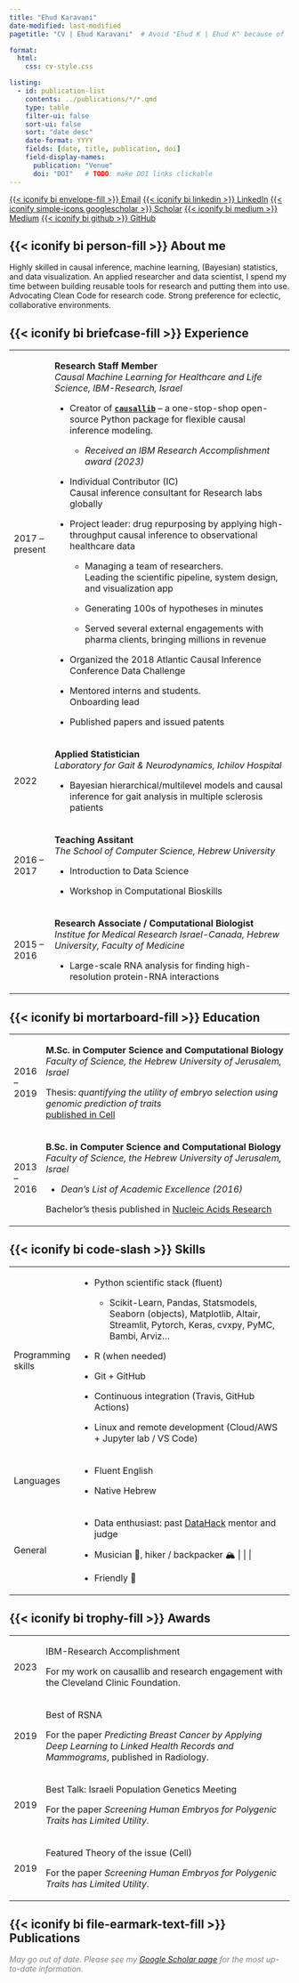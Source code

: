```yaml
---
title: "Ehud Karavani"
date-modified: last-modified
pagetitle: "CV | Ehud Karavani"  # Avoid "Ehud K | Ehud K" because of `title`, specify it's cv

format: 
  html: 
    css: cv-style.css

listing: 
  - id: publication-list
    contents: ../publications/*/*.qmd
    type: table
    filter-ui: false
    sort-ui: false
    sort: "date desc"
    date-format: YYYY
    fields: [date, title, publication, doi]
    field-display-names:
      publication: "Venue"
      doi: "DOI"   # TODO: make DOI links clickable
---
```


[{{< iconify bi envelope-fill >}} Email](mailto:ehudkaravani@gmail.com){.btn .btn-primary .btn-sm .rounded} [{{< iconify bi linkedin >}} LinkedIn](https://linkedin.com/in/ehudk){.btn .btn-primary .btn-sm .rounded} [{{< iconify simple-icons googlescholar >}} Scholar](https://scholar.google.com/citations?user=KAzt_pYAAAAJ&hl=en){.btn .btn-primary .btn-sm .rounded} [{{< iconify bi medium >}} Medium](https://medium.com/@ehudkr){.btn .btn-primary .btn-sm .rounded} [{{< iconify bi github >}} GitHub](https://github.com/ehudkr){.btn .btn-primary .btn-sm .rounded}

## {{< iconify bi person-fill >}} About me

Highly skilled in causal inference, machine learning, (Bayesian) statistics, and data visualization. An applied researcher and data scientist, I spend my time between building reusable tools for research and putting them into use. Advocating Clean Code for research code. Strong preference for eclectic, collaborative environments.

## {{< iconify bi briefcase-fill >}} Experience

+----------------+---------------------------------------------------------------------------------------------------------------------------------------------------------+
| 2017 – present | ::: cell_title                                                                                                                                          |
|                | **Research Staff Member**\                                                                                                                              |
|                | *Causal Machine Learning for Healthcare and Life Science, IBM-Research, Israel*                                                                         |
|                | :::                                                                                                                                                     |
|                |                                                                                                                                                         |
|                | -   Creator of [**`causallib`**](https://github.com/IBM/causallib) – a one-stop-shop open-source Python package for flexible causal inference modeling. |
|                |                                                                                                                                                         |
|                |     -   *Received an IBM Research Accomplishment award (2023)*                                                                                          |
|                |                                                                                                                                                         |
|                | -   Individual Contributor (IC)\                                                                                                                        |
|                |     Causal inference consultant for Research labs globally                                                                                              |
|                |                                                                                                                                                         |
|                | -   Project leader: drug repurposing by applying high-throughput causal inference to observational healthcare data                                      |
|                |                                                                                                                                                         |
|                |     -   Managing a team of researchers.\                                                                                                                |
|                |         Leading the scientific pipeline, system design, and visualization app                                                                           |
|                |                                                                                                                                                         |
|                |     -   Generating 100s of hypotheses in minutes                                                                                                        |
|                |                                                                                                                                                         |
|                |     -   Served several external engagements with pharma clients, bringing millions in revenue                                                           |
|                |                                                                                                                                                         |
|                | -   Organized the 2018 Atlantic Causal Inference Conference Data Challenge                                                                              |
|                |                                                                                                                                                         |
|                | -   Mentored interns and students.\                                                                                                                     |
|                |     Onboarding lead                                                                                                                                     |
|                |                                                                                                                                                         |
|                | -   Published papers and issued patents                                                                                                                 |
+----------------+---------------------------------------------------------------------------------------------------------------------------------------------------------+
| 2022           | ::: cell_title                                                                                                                                          |
|                | **Applied Statistician**\                                                                                                                               |
|                | *Laboratory for Gait & Neurodynamics, Ichilov Hospital*                                                                                                 |
|                | :::                                                                                                                                                     |
|                |                                                                                                                                                         |
|                | -   Bayesian hierarchical/multilevel models and causal inference for gait analysis in multiple sclerosis patients                                       |
+----------------+---------------------------------------------------------------------------------------------------------------------------------------------------------+
| 2016 – 2017    | ::: cell_title                                                                                                                                          |
|                | **Teaching Assitant**\                                                                                                                                  |
|                | *The School of Computer Science, Hebrew University*                                                                                                     |
|                | :::                                                                                                                                                     |
|                |                                                                                                                                                         |
|                | -   Introduction to Data Science                                                                                                                        |
|                |                                                                                                                                                         |
|                | -   Workshop in Computational Bioskills                                                                                                                 |
+----------------+---------------------------------------------------------------------------------------------------------------------------------------------------------+
| 2015 – 2016    | ::: cell_title                                                                                                                                          |
|                | **Research Associate / Computational Biologist\                                                                                                         |
|                | ***Institue for Medical Research Israel-Canada, Hebrew University, Faculty of Medicine*                                                                 |
|                | :::                                                                                                                                                     |
|                |                                                                                                                                                         |
|                | -   Large-scale RNA analysis for finding high-resolution protein-RNA interactions                                                                       |
+----------------+---------------------------------------------------------------------------------------------------------------------------------------------------------+

## {{< iconify bi mortarboard-fill >}} Education

+-------------+-------------------------------------------------------------------------------------------------------------------+
| 2016 – 2019 | ::: cell_title                                                                                                    |
|             | **M.Sc. in Computer Science and Computational Biology**\                                                          |
|             | *Faculty of Science, the Hebrew University of Jerusalem, Israel*                                                  |
|             | :::                                                                                                               |
|             |                                                                                                                   |
|             | Thesis: *quantifying the utility of embryo selection using genomic prediction of traits*\                         |
|             | [published in Cell](https://www.cell.com/cell/fulltext/S0092-8674(19)31210-3)                                     |
+-------------+-------------------------------------------------------------------------------------------------------------------+
| 2013 – 2016 | ::: cell_title                                                                                                    |
|             | **B.Sc. in Computer Science and Computational Biology**\                                                          |
|             | *Faculty of Science, the Hebrew University of Jerusalem, Israel*                                                  |
|             | :::                                                                                                               |
|             |                                                                                                                   |
|             | -   *Dean's List of Academic Excellence (2016)*                                                                   |
|             |                                                                                                                   |
|             | Bachelor's thesis published in [Nucleic Acids Research](https://academic.oup.com/nar/article/46/19/10380/5064785) |
+-------------+-------------------------------------------------------------------------------------------------------------------+

## {{< iconify bi code-slash >}} Skills

+--------------------+-------------------------------------------------------------------------------------------------------------------------------------------+
| Programming skills | -   Python scientific stack (fluent)                                                                                                      |
|                    |                                                                                                                                           |
|                    |     -   Scikit-Learn, Pandas, Statsmodels, Seaborn (objects), Matplotlib, Altair, Streamlit, Pytorch, Keras, cvxpy, PyMC, Bambi, Arviz... |
|                    |                                                                                                                                           |
|                    | -   R (when needed)                                                                                                                       |
|                    |                                                                                                                                           |
|                    | -   Git + GitHub                                                                                                                          |
|                    |                                                                                                                                           |
|                    | -   Continuous integration (Travis, GitHub Actions)                                                                                       |
|                    |                                                                                                                                           |
|                    | -   Linux and remote development (Cloud/AWS + Jupyter lab / VS Code)                                                                      |
+--------------------+-------------------------------------------------------------------------------------------------------------------------------------------+
| Languages          | -   Fluent English                                                                                                                        |
|                    |                                                                                                                                           |
|                    | -   Native Hebrew                                                                                                                         |
+--------------------+-------------------------------------------------------------------------------------------------------------------------------------------+
| General            | -   Data enthusiast: past [DataHack](https://www.datahack.org.il/) mentor and judge                                                       |
|                    |                                                                                                                                           |
|                    | -   Musician 🎸, hiker / backpacker 🏔️ \| \|                                                                                              |
|                    |                                                                                                                                           |
|                    | -   Friendly 🙂                                                                                                                           |
+--------------------+-------------------------------------------------------------------------------------------------------------------------------------------+

## {{< iconify bi trophy-fill >}} Awards

+----------+-------------------------------------------------------------------------------------------------------------------------------------+
| 2023     | IBM-Research Accomplishment                                                                                                         |
|          |                                                                                                                                     |
|          | For my work on causallib and research engagement with the Cleveland Clinic Foundation.                                              |
+----------+-------------------------------------------------------------------------------------------------------------------------------------+
| 2019     | Best of RSNA                                                                                                                        |
|          |                                                                                                                                     |
|          | For the paper *Predicting Breast Cancer by Applying Deep Learning to Linked Health Records and Mammograms*, published in Radiology. |
+----------+-------------------------------------------------------------------------------------------------------------------------------------+
| 2019     | Best Talk: Israeli Population Genetics Meeting                                                                                      |
|          |                                                                                                                                     |
|          | For the paper *Screening Human Embryos for Polygenic Traits has Limited Utility*.                                                   |
+----------+-------------------------------------------------------------------------------------------------------------------------------------+
| 2019     | Featured Theory of the issue (Cell)                                                                                                 |
|          |                                                                                                                                     |
|          | For the paper *Screening Human Embryos for Polygenic Traits has Limited Utility*.                                                   |
+----------+-------------------------------------------------------------------------------------------------------------------------------------+

## {{< iconify bi file-earmark-text-fill >}} Publications

::: {#publication-list style="padding-bottom:0em;"}
:::

[*May go out of date. Please see my [Google Scholar page](https://scholar.google.com/citations?user=KAzt_pYAAAAJ&hl=en) for the most up-to-date information.*]{style="color: gray;"}